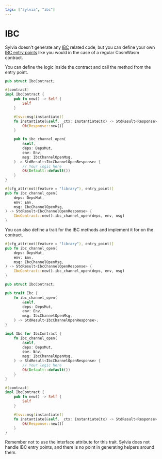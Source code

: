 ```yaml
---
tags: ["sylvia", "ibc"]
---
```



# IBC

Sylvia doesn't generate any [IBC](../../ibc) related code, but you can define your own
[IBC entry points](../../ibc/diy-protocol#Entrypoints) like you would in the case of a regular
CosmWasm contract.

You can define the logic inside the contract and call the method from the entry point.

```rust {14-21, 32, 30}, template="sylvia-empty"
pub struct IbcContract;

#[contract]
impl IbcContract {
    pub fn new() -> Self {
        Self
    }

    #[sv::msg(instantiate)]
    fn instantiate(&self, _ctx: InstantiateCtx) -> StdResult<Response> {
        Ok(Response::new())
    }

    pub fn ibc_channel_open(
        &self,
        deps: DepsMut,
        env: Env,
        msg: IbcChannelOpenMsg,
    ) -> StdResult<IbcChannelOpenResponse> {
        // Your logic here
        Ok(Default::default())
    }
}

#[cfg_attr(not(feature = "library"), entry_point)]
pub fn ibc_channel_open(
    deps: DepsMut,
    env: Env,
    msg: IbcChannelOpenMsg,
) -> StdResult<IbcChannelOpenResponse> {
    IbcContract::new().ibc_channel_open(deps, env, msg)
}
```

You can also define a trait for the IBC methods and implement it for on the contract.

```rust {7, 10, 12-13, 21-22}, template="sylvia-empty"
#[cfg_attr(not(feature = "library"), entry_point)]
pub fn ibc_channel_open(
    deps: DepsMut,
    env: Env,
    msg: IbcChannelOpenMsg,
) -> StdResult<IbcChannelOpenResponse> {
    IbcContract::new().ibc_channel_open(deps, env, msg)
}

pub struct IbcContract;

pub trait Ibc {
    fn ibc_channel_open(
        &self,
        deps: DepsMut,
        env: Env,
        msg: IbcChannelOpenMsg,
    ) -> StdResult<IbcChannelOpenResponse>;
}

impl Ibc for IbcContract {
    fn ibc_channel_open(
        &self,
        deps: DepsMut,
        env: Env,
        msg: IbcChannelOpenMsg,
    ) -> StdResult<IbcChannelOpenResponse> {
        // Your logic here
        Ok(Default::default())
    }
}

#[contract]
impl IbcContract {
    pub fn new() -> Self {
        Self
    }

    #[sv::msg(instantiate)]
    fn instantiate(&self, _ctx: InstantiateCtx) -> StdResult<Response> {
        Ok(Response::new())
    }
}
```

Remember not to use the interface attribute for this trait. Sylvia does not handle IBC entry points,
and there is no point in generating helpers around them.
